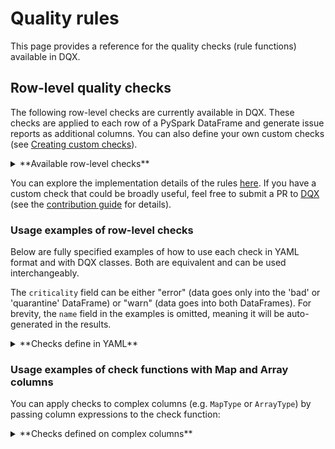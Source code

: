 
# Quality rules

This page provides a reference for the quality checks (rule functions) available in DQX.

## Row-level quality checks

The following row-level checks are currently available in DQX.
These checks are applied to each row of a PySpark DataFrame and generate issue reports as additional columns.
You can also define your own custom checks (see [Creating custom checks](#creating-custom-checks)).

<details style={{ backgroundColor: 'transparent', color: 'neutral' }}>
<summary>**Available row-level checks**</summary>
| Check                            | Description                                                                                                                                                                                                                        | Arguments                                                                                                                                                                                      |
| -------------------------------- | ---------------------------------------------------------------------------------------------------------------------------------------------------------------------------------------------------------------------------------- | ---------------------------------------------------------------------------------------------------------------------------------------------------------------------------------------------- |
| is_not_null                      | Checks whether the values in the input column are not null.                                                                                                                                                                        | col_name: column to check (can be a string column name or Column)                                                                                                                                                                 |
| is_not_empty                     | Checks whether the values in the input column are not empty (but may be null).                                                                                                                                                     | col_name: column to check (can be a string column name or Column)                                                                                                                                                                 |
| is_not_null_and_not_empty        | Checks whether the values in the input column are not null and not empty.                                                                                                                                                          | col_name: column to check (can be a string column name or Column); trim_strings: optional boolean flag to trim spaces from strings                                                                                                |
| is_in_list                       | Checks whether the values in the input column are present in the list of allowed values (null values are allowed).                                                                                                                 | col_name: column to check (can be a string column name or Column); allowed: list of allowed values                                                                                                                                |
| is_not_null_and_is_in_list       | Checks whether the values in the input column are not null and present in the list of allowed values.                                                                                                                              | col_name: column to check (can be a string column name or Column); allowed: list of allowed values                                                                                                                                |
| is_not_null_and_not_empty_array  | Checks whether the values in the array input column are not null and not empty.                                                                                                                                                    | col_name: column to check (can be a string column name or Column)                                                                                                                                                                 |
| is_in_range                      | Checks whether the values in the input column are in the provided range (inclusive of both boundaries).                                                                                                                            | col_name: column to check (can be a string column name or Column); min_limit: min limit as number, date, timestamp, column name or sql expression; max_limit: max limit as number, date, timestamp, column name or sql expression |
| is_not_in_range                  | Checks whether the values in the input column are outside the provided range (inclusive of both boundaries).                                                                                                                       | col_name: column to check (can be a string column name or Column); min_limit: min limit as number, date, timestamp, column name or sql expression; max_limit: max limit as number, date, timestamp, column name or sql expression |
| is_not_less_than                 | Checks whether the values in the input column are not less than the provided limit.                                                                                                                                                | col_name: column to check (can be a string column name or Column); limit: limit as number, date, timestamp, column name or sql expression                                                                                         |
| is_not_greater_than              | Checks whether the values in the input column are not greater than the provided limit.                                                                                                                                             | col_name: column to check (can be a string column name or Column); limit: limit as number, date, timestamp, column name or sql expression                                                                                         |
| is_valid_date                    | Checks whether the values in the input column have valid date formats.                                                                                                                                                             | col_name: column to check (can be a string column name or Column); date_format: optional date format (e.g. 'yyyy-mm-dd')                                                                                                          |
| is_valid_timestamp               | Checks whether the values in the input column have valid timestamp formats.                                                                                                                                                        | col_name: column to check (can be a string column name or Column); timestamp_format: optional timestamp format (e.g. 'yyyy-mm-dd HH:mm:ss')                                                                                       |
| is_not_in_future                 | Checks whether the values in the input column contain a timestamp that is not in the future, where 'future' is defined as current_timestamp + offset (in seconds).                                                                 | col_name: column to check (can be a string column name or Column); offset: offset to use; curr_timestamp: current timestamp, if not provided current_timestamp() function is used                                                 |
| is_not_in_near_future            | Checks whether the values in the input column contain a timestamp that is not in the near future, where 'near future' is defined as greater than the current timestamp but less than the current_timestamp + offset (in seconds).  | col_name: column to check (can be a string column name or Column); offset: offset to use; curr_timestamp: current timestamp, if not provided current_timestamp() function is used                                                 |
| is_older_than_n_days             | Checks whether the values in one input column are at least N days older than the values in another column.                                                                                                                         | col_name: column to check (can be a string column name or Column); days: number of days; curr_date: current date, if not provided current_date() function is used                                                                 |
| is_older_than_col2_for_n_days    | Checks whether the values in one input column are at least N days older than the values in another column.                                                                                                                         | col_name1: first column to check (can be a string column name or Column); col_name2: second column to check (can be a string column name or Column); days: number of days                                                                                            |
| is_unique                        | Checks whether the values in the input column are unique and reports an issue for each row that contains a duplicate value. Null values are not considered duplicates, following the ANSI SQL standard.                            | col_name: column to check (can be a string column name or Column): window_spec: optional window specification as a string or column object, you must handle NULLs correctly using coalesce() to prevent rows exclusion            |
| regex_match                      | Checks whether the values in the input column match a given regex.                                                                                                                                                                 | col_name: column to check (can be a string column name or Column); regex: regex to check; negate: if the condition should be negated (true) or not                                                                                |
| sql_expression                   | Checks whether the values meet the condition provided as an SQL expression, e.g. a = 'str1', a > b                                                                                                                                 | expression: sql expression to check; msg: optional message to output; name: optional name of the resulting column; negate: if the condition should be negated                                  |
</details>

You can explore the implementation details of the rules [here](https://github.com/databrickslabs/dqx/blob/main/src/databricks/labs/dqx/col_functions.py).
If you have a custom check that could be broadly useful, feel free to submit a PR to [DQX](https://github.com/databrickslabs/dqx) (see the [contribution guide](/docs/dev/contributing) for details).

### Usage examples of row-level checks

Below are fully specified examples of how to use each check in YAML format and with DQX classes. Both are equivalent and can be used interchangeably.

The `criticality` field can be either "error" (data goes only into the 'bad' or 'quarantine' DataFrame) or "warn" (data goes into both DataFrames).
For brevity, the `name` field in the examples is omitted, meaning it will be auto-generated in the results.

<details style={{ backgroundColor: 'transparent', color: 'neutral' }}>
<summary>**Checks define in YAML**</summary>
```yaml
# is_not_null check
- criticality: error
  check:
    function: is_not_null
    arguments:
      col_name: col1

# is_not_empty check
- criticality: error
  check:
    function: is_not_empty
    arguments:
      col_name: col1

# is_not_null_and_not_empty check
- criticality: error
  check:
    function: is_not_null_and_not_empty
    arguments:
      col_name: col1
      trim_strings: true

# is_in_list check
- criticality: error
  check:
    function: is_in_list
    arguments:
      col_name: col2
      allowed:
      - 1
      - 2
      - 3

# is_not_null_and_is_in_list check
- criticality: error
  check:
    function: is_not_null_and_is_in_list
    arguments:
      col_name: col2
      allowed:
      - 1
      - 2
      - 3

# is_not_null_and_not_empty_array check
- criticality: error
  check:
    function: is_not_null_and_not_empty_array
    arguments:
      col_name: col4

# is_in_range check
- criticality: error
  check:
    function: is_in_range
    arguments:
      col_name: col2
      min_limit: 1
      max_limit: 10
- criticality: error
  check:
    function: is_in_range
    arguments:
      col_name: col5
      min_limit: 2025-01-01
      max_limit: 2025-02-24
- criticality: error
  check:
    function: is_in_range
    arguments:
      col_name: col6
      min_limit: 2025-01-01 00:00:00
      max_limit: 2025-02-24 01:00:00
- criticality: error
  check:
    function: is_in_range
    arguments:
      col_name: col3
      min_limit: col2
      max_limit: col2 * 2

# is_not_in_range check
- criticality: error
  check:
    function: is_not_in_range
    arguments:
      col_name: col2
      min_limit: 11
      max_limit: 20
- criticality: error
  check:
    function: is_not_in_range
    arguments:
      col_name: col5
      min_limit: 2025-02-25
      max_limit: 2025-02-26
- criticality: error
  check:
    function: is_not_in_range
    arguments:
      col_name: col6
      min_limit: 2025-02-25 00:00:00
      max_limit: 2025-02-26 01:00:00
- criticality: error
  check:
    function: is_not_in_range
    arguments:
      col_name: col3
      min_limit: col2 + 10
      max_limit: col2 * 10

# is_not_less_than check
- criticality: error
  check:
    function: is_not_less_than
    arguments:
      col_name: col2
      limit: 0
- criticality: error
  check:
    function: is_not_less_than
    arguments:
      col_name: col5
      limit: 2025-01-01
- criticality: error
  check:
    function: is_not_less_than
    arguments:
      col_name: col6
      limit: 2025-01-01 01:00:00
- criticality: error
  check:
    function: is_not_less_than
    arguments:
      col_name: col3
      limit: col2 - 10

# is_not_greater_than check
- criticality: error
  check:
    function: is_not_greater_than
    arguments:
      col_name: col2
      limit: 10
- criticality: error
  check:
    function: is_not_greater_than
    arguments:
      col_name: col5
      limit: 2025-03-01
- criticality: error
  check:
    function: is_not_greater_than
    arguments:
      col_name: col6
      limit: 2025-03-24 01:00:00
- criticality: error
  check:
    function: is_not_greater_than
    arguments:
      col_name: col3
      limit: col2 + 10

# is_valid_date check
- criticality: error
  check:
    function: is_valid_date
    arguments:
      col_name: col5
- criticality: error
  name: col5_is_not_valid_date2
  check:
    function: is_valid_date
    arguments:
      col_name: col5
      date_format: yyyy-MM-dd

# is_valid_timestamp check
- criticality: error
  check:
    function: is_valid_timestamp
    arguments:
      col_name: col6
      timestamp_format: yyyy-MM-dd HH:mm:ss
- criticality: error
  name: col6_is_not_valid_timestamp2
  check:
    function: is_valid_timestamp
    arguments:
      col_name: col6

# is_not_in_future check
- criticality: error
  check:
    function: is_not_in_future
    arguments:
      col_name: col6
      offset: 86400

# is_not_in_near_future check
- criticality: error
  check:
    function: is_not_in_near_future
    arguments:
      col_name: col6
      offset: 36400

# is_older_than_n_days check
- criticality: error
  check:
    function: is_older_than_n_days
    arguments:
      col_name: col5
      days: 10000

# is_older_than_col2_for_n_days check
- criticality: error
  check:
    function: is_older_than_col2_for_n_days
    arguments:
      col_name1: col5
      col_name2: col6
      days: 2

# is_unique check
- criticality: error
  check:
    function: is_unique
    arguments:
      col_name: col1

# is_unique check with custom window
# provide default value for NULL in the time column of the window spec using coalesce() to prevent rows exclusion!
- criticality: error
  name: col1_is_not_unique2
  check:
    function: is_unique
    arguments:
      col_name: col1
      window_spec: window(coalesce(col6, '1970-01-01'), '10 minutes')

# regex_match check
- criticality: error
  check:
    function: regex_match
    arguments:
      col_name: col2
      regex: '[0-9]+'
      negate: false

# sql_expression check
- criticality: error
  check:
    function: sql_expression
    arguments:
      expression: col3 >= col2 and col3 <= 10
      msg: ol3 is less than col2 and col3 is greater than 10
      name: custom_output_name
      negate: false
```
</details>

<details style={{ backgroundColor: 'transparent', color: 'neutral' }}>
<summary>**Checks defined using DQX classes**</summary>
```python
from databricks.labs.dqx.rule import DQRule
from databricks.labs.dqx.col_functions import *
from datetime import datetime

checks = [
    DQRule(
        criticality="error",
        check=is_not_null("col1")
    ),
    DQRule(
        criticality="error",
        check=is_not_empty("col1")
    ),
    DQRule(
        criticality="error",
        check=is_not_null_and_not_empty("col1", trim_strings=True)
    ),
    DQRule(
        criticality="error",
        check=is_in_list("col2", [1, 2, 3])
    ),
    DQRule(
        criticality="error",
        check=is_not_null_and_is_in_list("col2", [1, 2, 3])
    ),
    DQRule(
        criticality="error",
        check=is_not_null_and_not_empty_array("col4")
    ),
    DQRule(
        criticality="error",
        check=is_in_range("col2", min_limit=1, max_limit=10)
    ),
    DQRule(
        criticality="error",
        check=is_in_range("col5", min_limit=datetime(2025, 1, 1).date(), max_limit=datetime(2025, 2, 24).date())
    ),
    DQRule(
        criticality="error",
        check=is_in_range("col6", min_limit=datetime(2025, 1, 1, 0, 0, 0), max_limit=datetime(2025, 2, 24, 1, 0, 0))
    ),
    DQRule(
        criticality="error",
        check=is_in_range("col3", min_limit="col2", max_limit="col2 * 2")
    ),
    DQRule(
        criticality="error",
        check=is_not_in_range("col2", min_limit=11, max_limit=20)
    ),
    DQRule(
        criticality="error",
        check=is_not_in_range("col5", min_limit=datetime(2025, 2, 25).date(), max_limit=datetime(2025, 2, 26).date())
    ),
    DQRule(
        criticality="error",
        check=is_not_in_range("col6", min_limit=datetime(2025, 2, 25, 0, 0, 0), max_limit=datetime(2025, 2, 26, 1, 0, 0))
    ),
    DQRule(
        criticality="error",
        check=is_not_in_range("col3", min_limit="col2 + 10", max_limit="col2 * 10")
    ),
    DQRule(
        criticality="error",
        check=is_not_less_than("col2", limit=0)
    ),
    DQRule(
        criticality="error",
        check=is_not_less_than("col5", limit=datetime(2025, 1, 1).date())
    ),
    DQRule(
        criticality="error",
        check=is_not_less_than("col6", limit=datetime(2025, 1, 1, 1, 0, 0))
    ),
    DQRule(
        criticality="error",
        check=is_not_less_than("col3", limit="col2 - 10")
    ),
    DQRule(
        criticality="error",
        check=is_not_greater_than("col2", limit=10)
    ),
    DQRule(
        criticality="error",
        check=is_not_greater_than("col5", limit=datetime(2025, 3, 1).date())
    ),
    DQRule(
        criticality="error",
        check=is_not_greater_than("col6", limit=datetime(2025, 3, 24, 1, 0, 0))
    ),
    DQRule(
        criticality="error",
        check=is_not_greater_than("col3", limit="col2 + 10")
    ),
    DQRule(
        criticality="error",
        check=is_valid_date("col5")
    ),
    DQRule(
        criticality="error",
        check=is_valid_date("col5", date_format="yyyy-MM-dd"),
        name="col5_is_not_valid_date2"
    ),
    DQRule(
        criticality="error",
        check=is_valid_timestamp("col6")
    ),
    DQRule(
        criticality="error",
        check=is_valid_timestamp("col6", timestamp_format="yyyy-MM-dd HH:mm:ss"),
        name="col6_is_not_valid_timestamp2"
    ),
    DQRule(
        criticality="error",
        check=is_not_in_future("col6", offset=86400)
    ),
    DQRule(
        criticality="error",
        check=is_not_in_near_future("col6", offset=36400)
    ),
    DQRule(
        criticality="error",
        check=is_older_than_n_days("col5", days=10000)
    ),
    DQRule(
        criticality="error",
        check=is_older_than_col2_for_n_days("col5", "col6", days=2)
    ),
    DQRule(
        criticality="error",
        check=is_unique("col1")
    ),
    DQRule(
        criticality="error",
        name="col1_is_not_unique2",
        # provide default value for NULL in the time column of the window spec using coalesce() to prevent rows exclusion!
        check=is_unique("col1", window_spec=F.window(F.coalesce(F.col("col6"), F.lit(datetime(1970, 1, 1))), "10 minutes"))
    ),
    DQRule(
        criticality="error",
        check=regex_match("col2", regex="[0-9]+", negate=False)
    ),
    DQRule(
        criticality="error",
        check=sql_expression(
            expression="col3 >= col2 and col3 <= 10",
            msg="col3 is less than col2 and col3 is greater than 10",
            name="custom_output_name",
            negate=False,
        )
    ),
]
```
</details>

### Usage examples of check functions with Map and Array columns

You can apply checks to complex columns (e.g. `MapType` or `ArrayType`) by passing column expressions to the check function:
<details style={{ backgroundColor: 'transparent', color: 'neutral' }}>
<summary>**Checks defined on complex columns**</summary>
```python
from pyspark.sql.functions import col, try_element_at
from databricks.labs.dqx.rule import DQRule
from databricks.labs.dqx.col_functions import *
from datetime import datetime

checks = [
    DQRule(
        criticality="error",
        check=is_not_null(col("map_col").getItem("map_key"))
    ),
    DQRule(
        criticality="error",
        check=is_not_null(try_element_at("array_col", 1))
    )
]
```
</details>

## Applying filters on checks

You can apply checks to a part of the DataFrame by using a `filter`.
For example, to check that a column `a` is not null only when a column `b` is positive, you can define the check as follows:
```yaml
- criticality: error
  filter: col2 > 0
  check:
    function: is_not_null
    arguments:
      col_name: col1
```

## Creating custom checks

### Custom checks with SQL Expression

You can define custom checks using SQL Expression rule (`sql_expression`),
for example:
```yaml
- criticality: error
  check:
    function: sql_expression
    arguments:
      expression: col1 LIKE '%foo'
      msg: col1 ends with 'foo'
```

SQL Expressions are also useful if you need to make cross-column validation, for example:
```yaml
- criticality: error
  check:
    function: sql_expression
    arguments:
      expression: col1 > col2
      msg: col1 is greater than col2
```

### Custom checks as a Python function

If you need a reusable check or want to implement more complex logic which is challenging to implement with SQL, you can define your own custom check functions.
A check function is a callable that returns a `pyspark.sql.Column`.

#### Custom check example

<Tabs>
  <TabItem value="Python" label="Python" default>
    ```python
    import pyspark.sql.functions as F
    from pyspark.sql import Column
    from databricks.labs.dqx.col_functions import make_condition

    def ends_with_foo(col_name: str) -> Column:
        column = F.col(col_name)
        return make_condition(column.endswith("foo"), f"Column {col_name} ends with foo", f"{col_name}_ends_with_foo")
    ```
  </TabItem>
</Tabs>

#### Execution of the custom check using DQX classes

<Tabs>
  <TabItem value="Python" label="Python" default>
    ```python
    import yaml
    from databricks.labs.dqx.engine import DQEngine
    from databricks.sdk import WorkspaceClient
    from databricks.labs.dqx.col_functions import is_not_null

    checks = [
        DQRule(criticality="error", check=is_not_null("col1")),
        DQRule(criticality="error", check=ends_with_foo("col1")),
    ]

    dq_engine = DQEngine(WorkspaceClient())

    # Option 1: apply quality rules on the dataframe and provide valid and invalid (quarantined) dataframes
    valid_df, quarantined_df = dq_engine.apply_checks_and_split(input_df, checks)

    # Option 2: apply quality rules on the dataframe and report issues as additional columns
    valid_and_quarantined_df = dq_engine.apply_checks_by_metadata(input_df, checks)
    ```
  </TabItem>
</Tabs>

#### Execution of the custom check using YAML definition

<Tabs>
  <TabItem value="Python" label="Python" default>
    ```python
    import yaml
    from databricks.labs.dqx.engine import DQEngine
    from databricks.sdk import WorkspaceClient

    checks = yaml.safe_load("""
    - criticality: error
      check:
        function: ends_with_foo
        arguments:
          col_name: col1
    - criticality: error
      check:
        function: is_not_null
        arguments:
          col_name: col1
    """)

    dq_engine = DQEngine(WorkspaceClient())

    custom_check_functions = {"ends_with_foo": ends_with_foo}  # list of custom check functions
    # or include all functions with globals() for simplicity
    #custom_check_functions=globals()

    # Option 1: apply quality rules on the dataframe and provide valid and invalid (quarantined) dataframes
    valid_df, quarantined_df = dq_engine.apply_checks_by_metadata_and_split(input_df, checks, custom_check_functions)

    # Option 2: apply quality rules on the dataframe and report issues as additional columns
    valid_and_quarantined_df = dq_engine.apply_checks_by_metadata(input_df, checks, custom_check_functions)
    ```
  </TabItem>
</Tabs>
